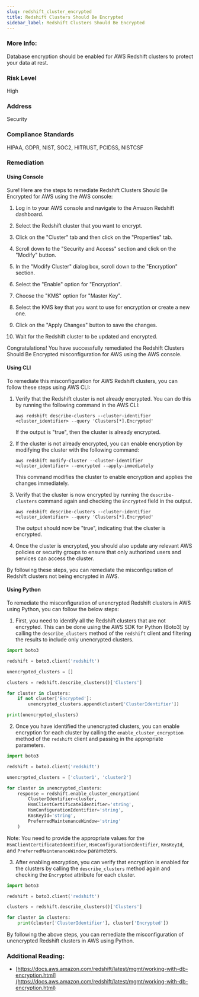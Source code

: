 ```yaml
---
slug: redshift_cluster_encrypted
title: Redshift Clusters Should Be Encrypted
sidebar_label: Redshift Clusters Should Be Encrypted
---
```


### More Info:

Database encryption should be enabled for AWS Redshift clusters to protect your data at rest.

### Risk Level

High

### Address

Security

### Compliance Standards

HIPAA, GDPR, NIST, SOC2, HITRUST, PCIDSS, NISTCSF

### Remediation

#### Using Console

Sure! Here are the steps to remediate Redshift Clusters Should Be Encrypted for AWS using the AWS console:

1. Log in to your AWS console and navigate to the Amazon Redshift dashboard.

2. Select the Redshift cluster that you want to encrypt.

3. Click on the "Cluster" tab and then click on the "Properties" tab.

4. Scroll down to the "Security and Access" section and click on the "Modify" button.

5. In the "Modify Cluster" dialog box, scroll down to the "Encryption" section.

6. Select the "Enable" option for "Encryption".

7. Choose the "KMS" option for "Master Key".

8. Select the KMS key that you want to use for encryption or create a new one.

9. Click on the "Apply Changes" button to save the changes.

10. Wait for the Redshift cluster to be updated and encrypted.

Congratulations! You have successfully remediated the Redshift Clusters Should Be Encrypted misconfiguration for AWS using the AWS console.

#### Using CLI

To remediate this misconfiguration for AWS Redshift clusters, you can follow these steps using AWS CLI:

1. Verify that the Redshift cluster is not already encrypted. You can do this by running the following command in the AWS CLI:

   ```
   aws redshift describe-clusters --cluster-identifier <cluster_identifier> --query 'Clusters[*].Encrypted'
   ```

   If the output is "true", then the cluster is already encrypted.

2. If the cluster is not already encrypted, you can enable encryption by modifying the cluster with the following command:

   ```
   aws redshift modify-cluster --cluster-identifier <cluster_identifier> --encrypted --apply-immediately
   ```

   This command modifies the cluster to enable encryption and applies the changes immediately.

3. Verify that the cluster is now encrypted by running the `describe-clusters` command again and checking the `Encrypted` field in the output.

   ```
   aws redshift describe-clusters --cluster-identifier <cluster_identifier> --query 'Clusters[*].Encrypted'
   ```

   The output should now be "true", indicating that the cluster is encrypted.

4. Once the cluster is encrypted, you should also update any relevant AWS policies or security groups to ensure that only authorized users and services can access the cluster.

By following these steps, you can remediate the misconfiguration of Redshift clusters not being encrypted in AWS.

#### Using Python

To remediate the misconfiguration of unencrypted Redshift clusters in AWS using Python, you can follow the below steps:

1. First, you need to identify all the Redshift clusters that are not encrypted. This can be done using the AWS SDK for Python (Boto3) by calling the `describe_clusters` method of the `redshift` client and filtering the results to include only unencrypted clusters.

```python
import boto3

redshift = boto3.client('redshift')

unencrypted_clusters = []

clusters = redshift.describe_clusters()['Clusters']

for cluster in clusters:
    if not cluster['Encrypted']:
        unencrypted_clusters.append(cluster['ClusterIdentifier'])

print(unencrypted_clusters)
```

2. Once you have identified the unencrypted clusters, you can enable encryption for each cluster by calling the `enable_cluster_encryption` method of the `redshift` client and passing in the appropriate parameters.

```python
import boto3

redshift = boto3.client('redshift')

unencrypted_clusters = ['cluster1', 'cluster2']

for cluster in unencrypted_clusters:
    response = redshift.enable_cluster_encryption(
        ClusterIdentifier=cluster,
        HsmClientCertificateIdentifier='string',
        HsmConfigurationIdentifier='string',
        KmsKeyId='string',
        PreferredMaintenanceWindow='string'
    )
```

Note: You need to provide the appropriate values for the `HsmClientCertificateIdentifier`, `HsmConfigurationIdentifier`, `KmsKeyId`, and `PreferredMaintenanceWindow` parameters.

3. After enabling encryption, you can verify that encryption is enabled for the clusters by calling the `describe_clusters` method again and checking the `Encrypted` attribute for each cluster.

```python
import boto3

redshift = boto3.client('redshift')

clusters = redshift.describe_clusters()['Clusters']

for cluster in clusters:
    print(cluster['ClusterIdentifier'], cluster['Encrypted'])
```

By following the above steps, you can remediate the misconfiguration of unencrypted Redshift clusters in AWS using Python.

### Additional Reading:

- [https://docs.aws.amazon.com/redshift/latest/mgmt/working-with-db-encryption.html](https://docs.aws.amazon.com/redshift/latest/mgmt/working-with-db-encryption.html) 

